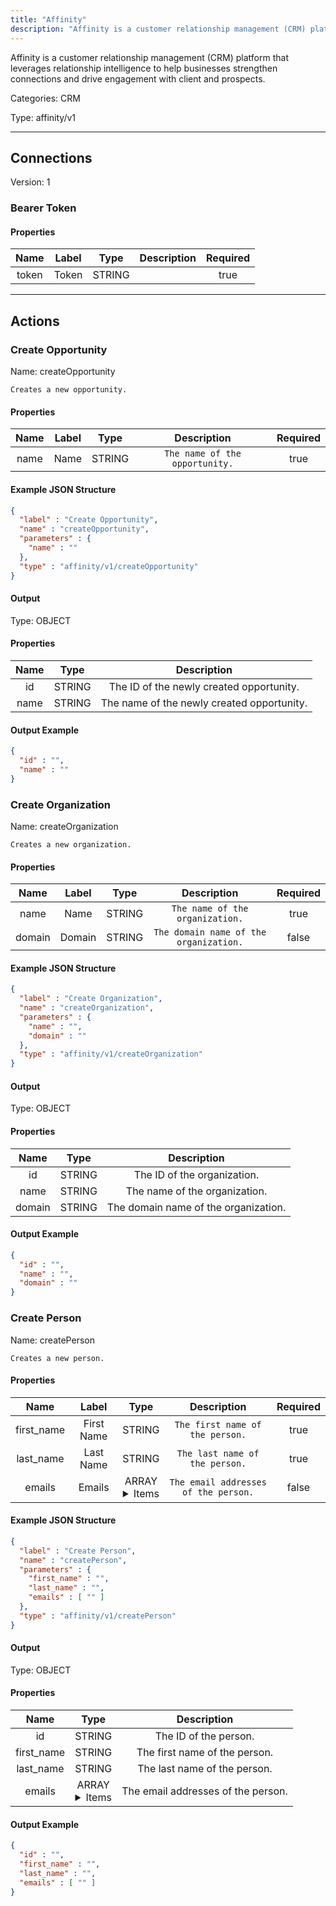 ```yaml
---
title: "Affinity"
description: "Affinity is a customer relationship management (CRM) platform that leverages relationship intelligence to help businesses strengthen connections and drive engagement with client and prospects."
---
```


Affinity is a customer relationship management (CRM) platform that leverages relationship intelligence to help businesses strengthen connections and drive engagement with client and prospects.


Categories: CRM


Type: affinity/v1

<hr />



## Connections

Version: 1


### Bearer Token

#### Properties

|      Name       |      Label     |     Type     |     Description     | Required |
|:---------------:|:--------------:|:------------:|:-------------------:|:--------:|
| token | Token | STRING |  | true |





<hr />



## Actions


### Create Opportunity
Name: createOpportunity

`Creates a new opportunity.`

#### Properties

|      Name       |      Label     |     Type     |     Description     | Required |
|:---------------:|:--------------:|:------------:|:-------------------:|:--------:|
| name | Name | STRING | `The name of the opportunity.` | true |

#### Example JSON Structure
```json
{
  "label" : "Create Opportunity",
  "name" : "createOpportunity",
  "parameters" : {
    "name" : ""
  },
  "type" : "affinity/v1/createOpportunity"
}
```

#### Output



Type: OBJECT


#### Properties

|     Name     |     Type     |     Description     |
|:------------:|:------------:|:-------------------:|
| id | STRING | The ID of the newly created opportunity. |
| name | STRING | The name of the newly created opportunity. |




#### Output Example
```json
{
  "id" : "",
  "name" : ""
}
```


### Create Organization
Name: createOrganization

`Creates a new organization.`

#### Properties

|      Name       |      Label     |     Type     |     Description     | Required |
|:---------------:|:--------------:|:------------:|:-------------------:|:--------:|
| name | Name | STRING | `The name of the organization.` | true |
| domain | Domain | STRING | `The domain name of the organization.` | false |

#### Example JSON Structure
```json
{
  "label" : "Create Organization",
  "name" : "createOrganization",
  "parameters" : {
    "name" : "",
    "domain" : ""
  },
  "type" : "affinity/v1/createOrganization"
}
```

#### Output



Type: OBJECT


#### Properties

|     Name     |     Type     |     Description     |
|:------------:|:------------:|:-------------------:|
| id | STRING | The ID of the organization. |
| name | STRING | The name of the organization. |
| domain | STRING | The domain name of the organization. |




#### Output Example
```json
{
  "id" : "",
  "name" : "",
  "domain" : ""
}
```


### Create Person
Name: createPerson

`Creates a new person.`

#### Properties

|      Name       |      Label     |     Type     |     Description     | Required |
|:---------------:|:--------------:|:------------:|:-------------------:|:--------:|
| first_name | First Name | STRING | `The first name of the person.` | true |
| last_name | Last Name | STRING | `The last name of the person.` | true |
| emails | Emails | ARRAY <details> <summary> Items </summary> [STRING] </details> | `The email addresses of the person.` | false |

#### Example JSON Structure
```json
{
  "label" : "Create Person",
  "name" : "createPerson",
  "parameters" : {
    "first_name" : "",
    "last_name" : "",
    "emails" : [ "" ]
  },
  "type" : "affinity/v1/createPerson"
}
```

#### Output



Type: OBJECT


#### Properties

|     Name     |     Type     |     Description     |
|:------------:|:------------:|:-------------------:|
| id | STRING | The ID of the person. |
| first_name | STRING | The first name of the person. |
| last_name | STRING | The last name of the person. |
| emails | ARRAY <details> <summary> Items </summary> [STRING] </details> | The email addresses of the person. |




#### Output Example
```json
{
  "id" : "",
  "first_name" : "",
  "last_name" : "",
  "emails" : [ "" ]
}
```




